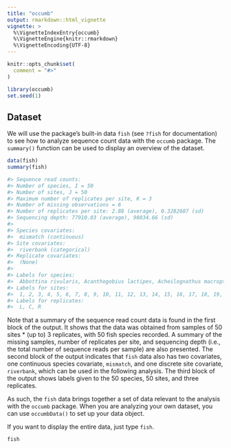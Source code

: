 ```yaml
---
title: "occumb"
output: rmarkdown::html_vignette
vignette: >
  %\VignetteIndexEntry{occumb}
  %\VignetteEngine{knitr::rmarkdown}
  %\VignetteEncoding{UTF-8}
---
```


```r
knitr::opts_chunk$set(
  comment = "#>"
)
```

```r
library(occumb)
set.seed(1)
```

## Dataset

We will use the package's built-in data `fish` (see `?fish` for documentation) to see how to analyze sequence count data with the `occumb` package.
The `summary()` function can be used to display an overview of the dataset.

```r
data(fish)
summary(fish)
```

```r
#> Sequence read counts: 
#> Number of species, I = 50 
#> Number of sites, J = 50 
#> Maximum number of replicates per site, K = 3 
#> Number of missing observations = 6 
#> Number of replicates per site: 2.88 (average), 0.3282607 (sd) 
#> Sequencing depth: 77910.03 (average), 98034.66 (sd) 
#> 
#> Species covariates: 
#>  mismatch (continuous) 
#> Site covariates: 
#>  riverbank (categorical) 
#> Replicate covariates: 
#>  (None) 
#> 
#> Labels for species: 
#>  Abbottina rivularis, Acanthogobius lactipes, Acheilognathus macropterus, Acheilognathus rhombeus, Anguilla japonica, Biwia zezera, Carassius cuvieri, Carassius spp., Channa argus, Ctenopharyngodon idella, Cyprinus carpio, Gambusia affinis, Gnathopogon spp., Gymnogobius castaneus, Gymnogobius petschiliensis, Gymnogobius urotaenia, Hemibarbus spp., Hypomesus nipponensis, Hypophthalmichthys spp., Hyporhamphus intermedius, Ictalurus punctatus, Ischikauia steenackeri, Lepomis macrochirus macrochirus, Leucopsarion petersii, Megalobrama amblycephala, Micropterus dolomieu dolomieu, Micropterus salmoides, Misgurnus spp., Monopterus albus, Mugil cephalus cephalus, Mylopharyngodon piceus, Nipponocypris sieboldii, Nipponocypris temminckii, Opsariichthys platypus, Opsariichthys uncirostris uncirostris, Oryzias latipes, Plecoglossus altivelis altivelis, Pseudogobio spp., Pseudorasbora parva, Rhinogobius spp., Rhodeus ocellatus ocellatus, Salangichthys microdon, Sarcocheilichthys variegatus microoculus, Silurus asotus, Squalidus chankaensis biwae, Tachysurus tokiensis, Tanakia lanceolata, Tribolodon brandtii maruta, Tribolodon hakonensis, Tridentiger spp. 
#> Labels for sites: 
#>  1, 2, 3, 4, 5, 6, 7, 8, 9, 10, 11, 12, 13, 14, 15, 16, 17, 18, 19, 20, 21, 22, 23, 24, 25, 26, 27, 28, 29, 30, 31, 32, 33, 34, 35, 36, 37, 38, 39, 40, 41, 42, 43, 44, 45, 46, 47, 48, 49, 50 
#> Labels for replicates: 
#>  L, C, R 
```

Note that a summary of the sequence read count data is found in the first block of the output.
It shows that the data was obtained from samples of 50 sites * (up to) 3 replicates, with 50 fish species recorded.
A summary of the missing samples, number of replicates per site, and sequencing depth (i.e., the total number of sequence reads per sample) are also presented.
The second block of the output indicates that `fish` data also has two covariates, one continuous species covariate, `mismatch`, and one discrete site covariate, `riverbank`, which can be used in the following analysis.
The third block of the output shows labels given to the 50 species, 50 sites, and three replicates.

As such, the `fish` data brings together a set of data relevant to the analysis with the `occumb` package.
When you are analyzing your own dataset, you can use `occumbData()` to set up your data object.

If you want to display the entire data, just type `fish`.

```r
fish
```


